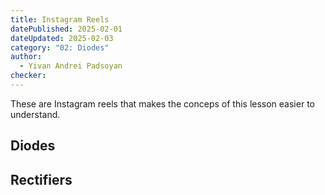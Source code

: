 ```yaml
---
title: Instagram Reels
datePublished: 2025-02-01
dateUpdated: 2025-02-03
category: "02: Diodes"
author: 
  - Yivan Andrei Padsoyan
checker: 
---
```



These are Instagram reels that makes the conceps of this lesson easier to understand.

## Diodes

<InstagramReel reelId="DFgOuKuI9uD" />
<InstagramReel reelId="DB9T51gxb-n" />
<InstagramReel reelId="DFk53jPNSCV" />

## Rectifiers

<InstagramReel reelId="DCsddXCifKb" />
